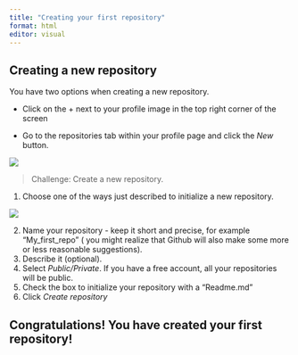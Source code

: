 ```yaml
---
title: "Creating your first repository"
format: html
editor: visual
---
```


## Creating a new repository

You have two options when creating a new repository.

-   Click on the + next to your profile image in the top right corner of the screen

-   Go to the repositories tab within your profile page and click the *New* button.

![](images/Create_repo.png){fig-align="center"}

> Challenge: Create a new repository.

1.  Choose one of the ways just described to initialize a new repository.

![](img/Create_repo2.png)

2.  Name your repository - keep it short and precise, for example "My_first_repo" ( you might realize that Github will also make some more or less reasonable suggestions).
3.  Describe it (optional).
4.  Select *Public/Private*. If you have a free account, all your repositories will be public.
5.  Check the box to initialize your repository with a "Readme.md"
6.  Click *Create repository*

## Congratulations! You have created your first repository!
